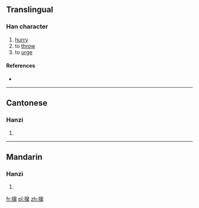{{also|攛}}
==Translingual==

===Han character===
{{Han char|rn=64|rad=手|as=12|sn=15|four=|canj=手十金中 (QJCL)}}

# [[hurry]]
# to [[throw]]
# to [[urge]]

====References====
* {{Han ref|kx=0457.161|hdz=31963.040|uh=64BA|ud=25786}}

----

==Cantonese==

===Hanzi===
{{yue-hanzi|jyut=|y=chyun3|tra=攛}}

# {{defn|lang=yue|sort=手12}}

----

==Mandarin==

===Hanzi===
{{cmn-hanzi|tra=攛|pin=[[cuān]] ([[cuan1]])|wg=ts'uan<sup>1</sup>}}

# {{defn|lang=cmn|sort=手12}}

[[fr:撺]]
[[pl:撺]]
[[zh:撺]]